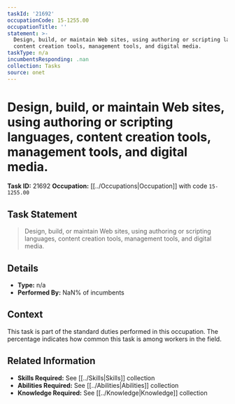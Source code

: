 ```yaml
---
taskId: '21692'
occupationCode: 15-1255.00
occupationTitle: ''
statement: >-
  Design, build, or maintain Web sites, using authoring or scripting languages,
  content creation tools, management tools, and digital media.
taskType: n/a
incumbentsResponding: .nan
collection: Tasks
source: onet
---
```

# Design, build, or maintain Web sites, using authoring or scripting languages, content creation tools, management tools, and digital media.

**Task ID:** 21692
**Occupation:** [[../Occupations|Occupation]] with code `15-1255.00`

## Task Statement

> Design, build, or maintain Web sites, using authoring or scripting languages, content creation tools, management tools, and digital media.

## Details

- **Type:** n/a
- **Performed By:** NaN% of incumbents

## Context

This task is part of the standard duties performed in this occupation. The percentage indicates how common this task is among workers in the field.

## Related Information

- **Skills Required:** See [[../Skills|Skills]] collection
- **Abilities Required:** See [[../Abilities|Abilities]] collection
- **Knowledge Required:** See [[../Knowledge|Knowledge]] collection
